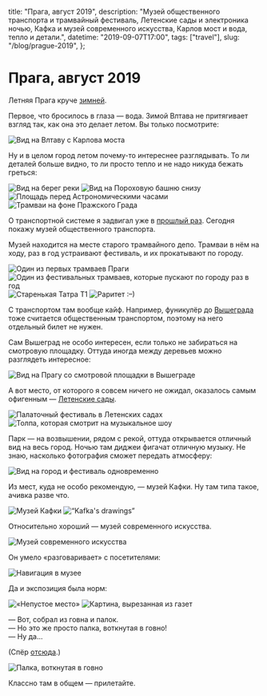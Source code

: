   title: "Прага, август 2019",
  description:
    "Музей общественного транспорта и трамвайный фестиваль, Летенские сады и электроника ночью, Кафка и музей современного искусства, Карлов мост и вода, тепло и детали.",
  datetime: "2019-09-07T17:00",
  tags: ["travel"],
  slug: "/blog/prague-2019",
};

# Прага, август 2019

Летняя Прага круче [зимней](/blog/czech/).

Первое, что бросилось в глаза — вода. Зимой Влтава не притягивает взгляд так, как она это делает летом. Вы только посмотрите:

![Вид на Влтаву с Карлова моста](/img/blog/prague-2019/1.jpg)

Ну и в целом город летом почему-то интереснее разглядывать. То ли деталей больше видно, то ли просто тепло и не надо никуда бежать греться:

![Вид на берег реки](/img/blog/prague-2019/2.jpg)
![Вид на Пороховую башню снизу](/img/blog/prague-2019/3.jpg)
![Площадь перед Астрономическими часами](/img/blog/prague-2019/4.jpg)
![Трамваи на фоне Пражского Града](/img/blog/prague-2019/5.jpg)

О транспортной системе я задвигал уже в [прошлый раз](/blog/czech/). Сегодня покажу музей общественного транспорта.

Музей находится на месте старого трамвайного депо. Трамваи в нём на ходу, раз в год устраивают фестиваль, и их прокатывают по городу.

![Один из первых трамваев Праги](/img/blog/prague-2019/6.jpg)
![Один из фестивальных трамваев, которые пускают по городу раз в год](/img/blog/prague-2019/7.jpg)
![Старенькая Татра Т1](/img/blog/prague-2019/8.jpg)
![Раритет :–)](/img/blog/prague-2019/9.jpg)

С транспортом там вообще кайф. Например, фуникулёр до [Вышеграда](https://ru.wikipedia.org/wiki/Вышеград) тоже считается общественным транспортом, поэтому на него отдельный билет не нужен.

Сам Вышеград не особо интересен, если только не забираться на смотровую площадку. Оттуда иногда между деревьев можно разглядеть интересное:

![Вид на Прагу со смотровой площадки в Вышеграде](/img/blog/prague-2019/10.jpg)

А вот место, от которого я совсем ничего не ожидал, оказалось самым офигенным — [Летенские сады](https://www.tripadvisor.ru/ShowUserReviews-g274707-d10487874-r398329455-Letenske_sady-Prague_Bohemia.html).

![Палаточный фестиваль в Летенских садах](/img/blog/prague-2019/11.jpg)
![Толпа, которая смотрит на музыкальное шоу](/img/blog/prague-2019/cover.jpg)

Парк — на возвышении, рядом с рекой, оттуда открывается отличный вид на весь город. Ночью там диджеи фигачат отличную музыку. Не знаю, насколько фотография сможет передать атмосферу:

![Вид на город и фестиваль одновременно](/img/blog/prague-2019/13.jpg)

Из мест, куда не особо рекомендую, — музей Кафки. Ну там типа такое, ачивка разве что.

![Музей Кафки](/img/blog/prague-2019/14.jpg)
![“Kafka's drawings”](/img/blog/prague-2019/15.jpg)

Относительно хороший — музей современного искусства.

![Музей современного искусства](/img/blog/prague-2019/20.jpg)

Он умело «разговаривает» с посетителями:

![Навигация в музее](/img/blog/prague-2019/16.jpg)

Да и экспозиция была норм:

![«Непустое место»](/img/blog/prague-2019/17.jpg)
![Картина, вырезанная из газет](/img/blog/prague-2019/18.jpg)

— Вот, собрал из говна и палок.<br />
— Но это же просто палка, воткнутая в говно!<br />
— Ну да...

(Спёр [отсюда](https://twitter.com/wouldntfix/status/1159153938324738051?s=12).)

![Палка, воткнутая в говно](/img/blog/prague-2019/19.jpg)

Классно там в общем — прилетайте.
